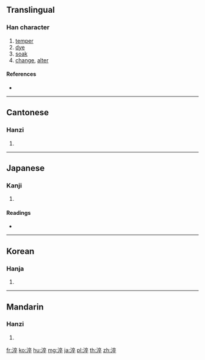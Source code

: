 ==Translingual==

===Han character===
{{Han char|rn=85|rad=水|as=08|sn=11|four=30148|canj=EYOJ}}

# [[temper]]
# [[dye]]
# [[soak]]
# [[change]], [[alter]]

====References====
* {{Han ref|kx=0631.110|dkj=17679|dj=1034.010|hdz=31659.030|uh=6DEC|ud=28140|bh=B266|bd=45670}}

----

==Cantonese==

===Hanzi===
{{yue-hanzi|jyut=[[ceoi3]], [[seoi6]]|y=cheui3, seui6}}

# {{defn|lang=yue|sort=水08}}

----

==Japanese==

===Kanji===
{{ja-kanji|grade=|rs=水08}}

# {{defn|lang=ja|sort=水08}}

====Readings====
* {{ja-readings|goon=[[さい]] (sai)|kanon=[[さい]] (sai)|kun=[[にらぐ]] (niragu)}}

----

==Korean==

===Hanja===
{{ko-hanja|hangeul=[[쉬]], [[쵀]], [[줄]]|eumhun=|rv=swi, chwae, jul|mr=swi, ch'ae, chul|y=swi, chway, cul}}

# {{defn|lang=ko|sort=水08}}

----

==Mandarin==

===Hanzi===
{{cmn-hanzi|pin=[[cuì]] ([[cui4]]), [[zú]] ([[zu2]])|wg=ts'ui<sup>4</sup>, tsu<sup>2</sup>}}

# {{defn|lang=cmn|sort=水08}}

[[fr:淬]]
[[ko:淬]]
[[hu:淬]]
[[mg:淬]]
[[ja:淬]]
[[pl:淬]]
[[th:淬]]
[[zh:淬]]